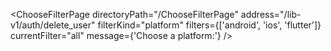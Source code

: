 

<ChooseFilterPage
  directoryPath="/ChooseFilterPage"
  address="/lib-v1/auth/delete_user"
  filterKind="platform"
  filters={['android', 'ios', 'flutter']}
  currentFilter="all"
  message={'Choose a platform:'}
/>

